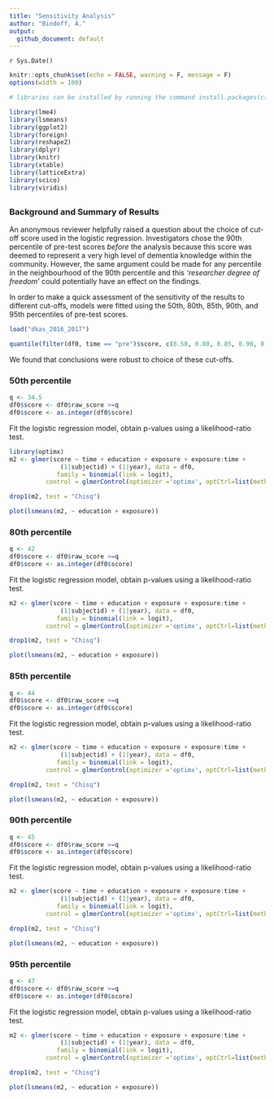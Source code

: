 ```yaml
---
title: "Sensitivity Analysis"
author: "Bindoff, A."
output:
  github_document: default
---
```


`r Sys.Date()`


```r
knitr::opts_chunk$set(echo = FALSE, warning = F, message = F)
options(width = 100)
```

```r
# libraries can be installed by running the command install.packages(c("dplyr", "lme4", "lsmeans", "lmerTest", "foreign", "ggplot2", "reshape2"))

library(lme4)
library(lsmeans)
library(ggplot2)
library(foreign)
library(reshape2)
library(dplyr)
library(knitr)
library(xtable)
library(latticeExtra)
library(scico)
library(viridis)
```

## {.tabset .tabset-fade}

### Background and Summary of Results

An anonymous reviewer helpfully raised a question about the choice of cut-off score used in the logistic regression. Investigators chose the 90th percentile of pre-test scores *before* the analysis because this score was deemed to represent a very high level of dementia knowledge within the community. However, the same argument could be made for any percentile in the neighbourhood of the 90th percentile and this *'researcher degree of freedom'* could potentially have an effect on the findings. 

In order to make a quick assessment of the sensitivity of the results to different cut-offs, models were fitted using the 50th, 80th, 85th, 90th, and 95th percentiles of pre-test scores.  

```r
load("dkas_2016_2017")
```
```r
quantile(filter(df0, time == "pre")$score, c(0.50, 0.80, 0.85, 0.90, 0.95))

```

We found that conclusions were robust to choice of these cut-offs.  


### 50th percentile

```r
q <- 34.5
df0$score <- df0$raw_score >=q
df0$score <- as.integer(df0$score)
```

Fit the logistic regression model, obtain p-values using a likelihood-ratio test.  

```r
library(optimx)
m2 <- glmer(score ~ time + education + exposure + exposure:time +
              (1|subjectid) + (1|year), data = df0,
             family = binomial(link = logit), 
          control = glmerControl(optimizer ='optimx', optCtrl=list(method='nlminb')))

drop1(m2, test = "Chisq")
```

```r
plot(lsmeans(m2, ~ education + exposure))

```

### 80th percentile

```r
q <- 42
df0$score <- df0$raw_score >=q
df0$score <- as.integer(df0$score)
```


Fit the logistic regression model, obtain p-values using a likelihood-ratio test.  

```r
m2 <- glmer(score ~ time + education + exposure + exposure:time +
              (1|subjectid) + (1|year), data = df0,
             family = binomial(link = logit), 
          control = glmerControl(optimizer ='optimx', optCtrl=list(method='nlminb')))

drop1(m2, test = "Chisq")
```


```r
plot(lsmeans(m2, ~ education + exposure))

```

### 85th percentile

```r
q <- 44
df0$score <- df0$raw_score >=q
df0$score <- as.integer(df0$score)
```


Fit the logistic regression model, obtain p-values using a likelihood-ratio test.  

```r
m2 <- glmer(score ~ time + education + exposure + exposure:time +
              (1|subjectid) + (1|year), data = df0,
             family = binomial(link = logit), 
          control = glmerControl(optimizer ='optimx', optCtrl=list(method='nlminb')))

drop1(m2, test = "Chisq")
```

```r
plot(lsmeans(m2, ~ education + exposure))

```

### 90th percentile

```r
q <- 45
df0$score <- df0$raw_score >=q
df0$score <- as.integer(df0$score)
```


Fit the logistic regression model, obtain p-values using a likelihood-ratio test.  

```r
m2 <- glmer(score ~ time + education + exposure + exposure:time +
              (1|subjectid) + (1|year), data = df0,
             family = binomial(link = logit), 
          control = glmerControl(optimizer ='optimx', optCtrl=list(method='nlminb')))

drop1(m2, test = "Chisq")
```

```r
plot(lsmeans(m2, ~ education + exposure))

```

### 95th percentile

```r
q <- 47
df0$score <- df0$raw_score >=q
df0$score <- as.integer(df0$score)
```


Fit the logistic regression model, obtain p-values using a likelihood-ratio test.  

```r
m2 <- glmer(score ~ time + education + exposure + exposure:time +
              (1|subjectid) + (1|year), data = df0,
             family = binomial(link = logit), 
          control = glmerControl(optimizer ='optimx', optCtrl=list(method='nlminb')))

drop1(m2, test = "Chisq")
```

```r
plot(lsmeans(m2, ~ education + exposure))

```
